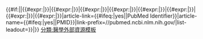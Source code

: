 {{#if:{{{1|<noinclude>$</noinclude>}}}|{{Catalog lookup link|{{#expr:{{{1|}}}|}}|{{#expr:{{{2|}}}|}}|{{#expr:{{{3|}}}|}}|{{#expr:{{{4|}}}|}}|{{#expr:{{{5|}}}|}}|{{#expr:{{{6|}}}|}}|{{#expr:{{{7|}}}|}}|{{#expr:{{{8|}}}|}}|{{#expr:{{{9|}}}|}}|article-link={{#ifeq:{{yesno-no|{{{plainlink|}}}}}|yes||PubMed Identifier}}|article-name={{#ifeq:{{yesno-no|{{{plainlink|}}}}}|yes||PMID}}|link-prefix=//pubmed.ncbi.nlm.nih.gov/|list-leadout={{{leadout|}}}}}|{{error-small|Parameter error in {{tl|PMID}}: Missing [[PubMed Identifier|PMID]].}}}}<noinclude>
{{documentation}}
[[分類:醫學外部資源模板]]